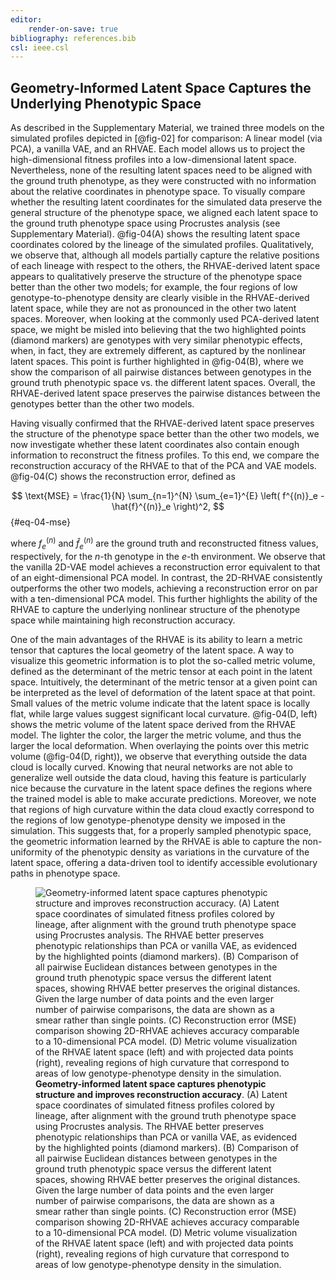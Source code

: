 ```yaml
---
editor:
    render-on-save: true
bibliography: references.bib
csl: ieee.csl
---
```


## Geometry-Informed Latent Space Captures the Underlying Phenotypic Space

As described in the Supplementary Material, we trained three models on the
simulated profiles depicted in [@fig-02] for comparison: A linear model (via
PCA), a vanilla VAE, and an RHVAE. Each model allows us to project the
high-dimensional fitness profiles into a low-dimensional latent space.
Nevertheless, none of the resulting latent spaces need to be aligned with the
ground truth phenotype, as they were constructed with no information about the
relative coordinates in phenotype space. To visually compare whether the
resulting latent coordinates for the simulated data preserve the general
structure of the phenotype space, we aligned each latent space to the ground
truth phenotype space using Procrustes analysis (see Supplementary Material).
@fig-04(A) shows the resulting latent space coordinates colored by the lineage
of the simulated profiles. Qualitatively, we observe that, although all models
partially capture the relative positions of each lineage with respect to the
others, the RHVAE-derived latent space appears to qualitatively preserve the
structure of the phenotype space better than the other two models; for example,
the four regions of low genotype-to-phenotype density are clearly visible in the
RHVAE-derived latent space, while they are not as pronounced in the other two
latent spaces. Moreover, when looking at the commonly used PCA-derived latent
space, we might be misled into believing that the two highlighted points
(diamond markers) are genotypes with very similar phenotypic effects, when, in
fact, they are extremely different, as captured by the nonlinear latent spaces.
This point is further highlighted in @fig-04(B), where we show the comparison of
all pairwise distances between genotypes in the ground truth phenotypic space
vs. the different latent spaces. Overall, the RHVAE-derived latent space
preserves the pairwise distances between the genotypes better than the other two
models.

Having visually confirmed that the RHVAE-derived latent space preserves the
structure of the phenotype space better than the other two models, we now
investigate whether these latent coordinates also contain enough information to
reconstruct the fitness profiles. To this end, we compare the reconstruction
accuracy of the RHVAE to that of the PCA and VAE models. @fig-04(C) shows the
reconstruction error, defined as

$$
\text{MSE} = 
\frac{1}{N} 
\sum_{n=1}^{N} 
\sum_{e=1}^{E} 
\left( f^{(n)}_e - \hat{f}^{(n)}_e \right)^2,
$${#eq-04-mse}

where $f^{(n)}_e$ and $\hat{f}^{(n)}_e$ are the ground truth and reconstructed
fitness values, respectively, for the $n$-th genotype in the $e$-th environment.
We observe that the vanilla 2D-VAE model achieves a reconstruction error
equivalent to that of an eight-dimensional PCA model. In contrast, the 2D-RHVAE
consistently outperforms the other two models, achieving a reconstruction error
on par with a ten-dimensional PCA model. This further highlights the ability of
the RHVAE to capture the underlying nonlinear structure of the phenotype space
while maintaining high reconstruction accuracy.

One of the main advantages of the RHVAE is its ability to learn a metric tensor
that captures the local geometry of the latent space. A way to visualize this
geometric information is to plot the so-called metric volume, defined as the
determinant of the metric tensor at each point in the latent space. Intuitively,
the determinant of the metric tensor at a given point can be interpreted as the
level of deformation of the latent space at that point. Small values of the
metric volume indicate that the latent space is locally flat, while large values
suggest significant local curvature. @fig-04(D, left) shows the metric volume of
the latent space derived from the RHVAE model. The lighter the color, the larger
the metric volume, and thus the larger the local deformation. When overlaying
the points over this metric volume (@fig-04(D, right)), we observe that
everything outside the data cloud is locally curved. Knowing that neural
networks are not able to generalize well outside the data cloud, having this
feature is particularly nice because the curvature in the latent space defines
the regions where the trained model is able to make accurate predictions.
Moreover, we note that regions of high curvature within the data cloud exactly
correspond to the regions of low genotype-phenotype density we imposed in the
simulation. This suggests that, for a properly sampled phenotypic space, the
geometric information learned by the RHVAE is able to capture the non-uniformity
of the phenotypic density as variations in the curvature of the latent space,
offering a data-driven tool to identify accessible evolutionary paths in
phenotype space.

![**Geometry-informed latent space captures phenotypic structure and improves
reconstruction accuracy**. (A) Latent space coordinates of simulated fitness
profiles colored by lineage, after alignment with the ground truth phenotype
space using Procrustes analysis. The RHVAE better preserves phenotypic
relationships than PCA or vanilla VAE, as evidenced by the highlighted points
(diamond markers). (B) Comparison of all pairwise Euclidean distances between
genotypes in the ground truth phenotypic space versus the different latent
spaces, showing RHVAE better preserves the original distances. Given the large
number of data points and the even larger number of pairwise comparisons, the
data are shown as a smear rather than single points. (C) Reconstruction error
(MSE) comparison showing 2D-RHVAE achieves accuracy comparable to a
10-dimensional PCA model. (D) Metric volume visualization of the RHVAE latent
space (left) and with projected data points (right), revealing regions of high
curvature that correspond to areas of low genotype-phenotype density in the
simulation.](./fig/main/fig04_v04){#fig-04}